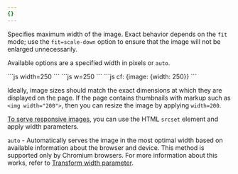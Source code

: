 ```yaml
---
{}
---
```


Specifies maximum width of the image. Exact behavior depends on the `fit` mode; use the `fit=scale-down` option to ensure that the image will not be enlarged unnecessarily.

Available options are a specified width in pixels or `auto`.

<Tabs>
  <TabItem label="URL format">
    ```js 
    width=250
    ```
  </TabItem>
  <TabItem label="URL format alias">
    ```js 
    w=250
    ```
  </TabItem>
  <TabItem label="Workers">
  ```js 
  cf: {image: {width: 250}}
  ```
  </TabItem>
</Tabs>

Ideally, image sizes should match the exact dimensions at which they are displayed on the page. If the page contains thumbnails with markup such as `<img width="200">`, then you can resize the image by applying `width=200`.

[To serve responsive images](/images/transform-images/make-responsive-images/#transform-with-html-srcset), you can use the HTML `srcset` element and apply width parameters.

`auto` - Automatically serves the image in the most optimal width based on available information about the browser and device. This method is supported only by Chromium browsers. For more information about this works, refer to [Transform width parameter](/images/transform-images/make-responsive-images/#transform-with-width-parameter).
